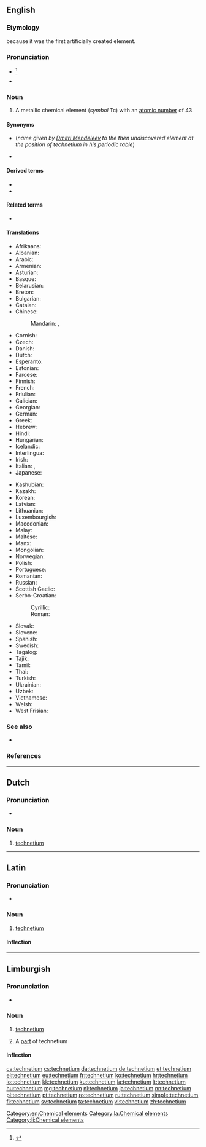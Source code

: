 {{also|Technetium|technétium}}
==English==
{{elements|Tc|molybdenum|Mo|ruthenium|Ru}}

===Etymology===
{{confix|techno|ium|lang=en}} because it was the first artificially created element.

===Pronunciation===
* {{a|US}} {{IPA|/tɛkˈni.ʃ‌i.əm/|/tɛkˈni.ʃ‌əm/|lang=en}}<ref>{{R:Dictionary.com}}</ref>
* {{audio|en-us-technetium.ogg|Audio (US)|lang=en}}

===Noun===
{{wikipedia}}
{{en-noun|-}}

# A metallic chemical element (''symbol'' Tc) with an [[atomic number]] of 43.

====Synonyms====
* {{l|en|eka-manganese}} (''name given by [[w:Dmitri Mendeleev|Dmitri Mendeleev]] to the then undiscovered element at the position of technetium in his periodic table'')
* {{l|en|masurium}} {{qualifier|proposed name; obsolete}}

====Derived terms====
* {{l|en|technetium-99m generator}}
* {{l|en|technetium cow}}

====Related terms====
* {{l|en|pertechnetate}}

====Translations====
{{trans-top|chemical element}}
* Afrikaans: {{t|af|tegnesium}}
* Albanian: {{t|sq|teknec}}
* Arabic: {{t|ar|تِكْنِيتِيُوم|m|tr=tiknītiyum}}
* Armenian: {{t|hy|տեխնեցիում}}
* Asturian: {{t|ast|tecneciu|m}}
* Basque: {{t|eu|teknezioa}}
* Belarusian: {{t|be|тэхнецый|m|tr=tekhnétsyj|sc=Cyrl}}
* Breton: {{t|br|teknetiom}}
* Bulgarian: {{t|bg|технеций|m|tr=tekhnétsij}}
* Catalan: {{t+|ca|tecneci}}
* Chinese:
*: Mandarin: {{t+|cmn|锝|tr=dé|sc=Hani}}, {{t+|cmn|鎝|tr=tǎ|sc=Hant}}
* Cornish: {{t|kw|technytyum}}
* Czech: {{t+|cs|technecium}}
* Danish: {{t+|da|technetium}}
* Dutch: {{t+|nl|technetium|n}}
* Esperanto: {{t+|eo|teknecio}}
* Estonian: {{t+|et|tehneetsium}}
* Faroese: {{t|fo|technetium}}
* Finnish: {{t+|fi|technetium}}
* French: {{t+|fr|technétium|m}}
* Friulian: {{t|fur|tecnezi}}
* Galician: {{t+|gl|tecnecio}}
* Georgian: {{t|ka|ტექნეციუმი}}
* German: {{t+|de|Technetium|n}}
* Greek: {{t+|el|τεχνήτιο|n}}
* Hebrew: {{t|he|טכנתיום|sc=Hebr|tr=tekhnétyum}}
* Hindi: {{t|hi|चेष्टातु|tr=cheshtaanu|sc=Deva}}
* Hungarian: {{t+|hu|technécium}}
* Icelandic: {{t+|is|teknetín}}
* Interlingua: {{t|ia|technetium}}
* Irish: {{t+|ga|teicnéitiam|m}}
* Italian: {{t+|it|tecnezio|m}}, {{t|it|tecneto|m}}
* Japanese: {{t+|ja|テクネチウム|tr=tekunechiumu}}
{{trans-mid}}
* Kashubian: {{t|csb|technet}}
* Kazakh: {{t|kk|технеций|tr=tekhnetsiy}}
* Korean: {{t+|ko|테크네튬|sc=Kore}}
* Latvian: {{t|lv|tehnēcijs}}
* Lithuanian: {{t+|lt|technecis}}
* Luxembourgish: {{t|lb|Technetium}}
* Macedonian: {{t|mk|технециум|m|tr=tekhnétsium|sc=Cyrl}}
* Malay: {{t|ms|teknetium}}
* Maltese: {{t|mt|teknezju}}
* Manx: {{t|gv|cheghnaiçhum|alt=çheghnaiçhum}}
* Mongolian: {{t|mn|технеци|sc=Cyrl|tr=tekhnetsi}}
* Norwegian: {{t|no|technetium}}
* Polish: {{t+|pl|technet|m}}
* Portuguese: {{t+|pt|tecnécio|m}}
* Romanian: {{t+|ro|technețiu|n}}
* Russian: {{t+|ru|техне́ций|m}}
* Scottish Gaelic: {{t|gd|teicnèitiam}}
* Serbo-Croatian:
*: Cyrillic: {{t|sh|технициjум|m|sc=Cyrl}}
*: Roman: {{t|sh|tehnicijum|m}}
* Slovak: {{t|sk|technécium}}
* Slovene: {{t+|sl|tehnecij}}
* Spanish: {{t+|es|tecnecio|m}}
* Swedish: {{t+|sv|teknetium|n}}
* Tagalog: {{t|tl|teknesyo}}
* Tajik: {{t|tg|tehneci'}}
* Tamil: {{t+|ta|பசகன்|tr=pasagan|sc=Taml}}
* Thai: {{t|th|เทคนีเชียม|sc=Thai|tr=thēkhnīchiam}}
* Turkish: {{t+|tr|teknetyum}}
* Ukrainian: {{t|uk|технецiй|m|tr=tekhnétsij|sc=Cyrl}}
* Uzbek: {{t|uz|технеций|tr=tekhnetsiy|sc=Cyrl}}
* Vietnamese: {{t|vi|tecnexi}}
* Welsh: {{t+|cy|technetiwm}}
* West Frisian: {{t|fy|technetium}}
{{trans-bottom}}

===See also===
* {{l|en|ekamanganese}}

===References===
<references/>

[[Category:en:Chemical elements]]

----

==Dutch==
{{wikipedia|lang=nl}}
{{elements|Tc|molybdeen|Mo|ruthenium|Ru|lang=nl}}

===Pronunciation===
* {{audio|Nl-technetium.ogg|Audio|lang=nl}}

===Noun===
{{nl-noun|n|-|-}}

# [[#English|technetium]]

----

==Latin==
{{wikipedia|lang=la}}

===Pronunciation===
* {{la-IPA|technētium}}

===Noun===
{{la-noun|technētium|technētiī|n|second}}

# [[#English|technetium]]

====Inflection====
{{la-decl-2nd-N|technēti}}

[[Category:la:Chemical elements]]

----

==Limburgish==

===Pronunciation===
* {{IPA|[tæxˈneː˨ʃɔ˧m]|lang=li}}

===Noun===
{{li-noun|g=n}}

# {{lb|li|uncountable}} [[technetium#English|technetium]]
# A [[part]] of technetium

====Inflection====
{{li-decl-noun-um|techneti}}

[[Category:li:Chemical elements]]

[[ca:technetium]]
[[cs:technetium]]
[[da:technetium]]
[[de:technetium]]
[[et:technetium]]
[[el:technetium]]
[[eu:technetium]]
[[fr:technetium]]
[[ko:technetium]]
[[hr:technetium]]
[[io:technetium]]
[[kk:technetium]]
[[ku:technetium]]
[[la:technetium]]
[[lt:technetium]]
[[hu:technetium]]
[[mg:technetium]]
[[nl:technetium]]
[[ja:technetium]]
[[nn:technetium]]
[[pl:technetium]]
[[pt:technetium]]
[[ro:technetium]]
[[ru:technetium]]
[[simple:technetium]]
[[fi:technetium]]
[[sv:technetium]]
[[ta:technetium]]
[[vi:technetium]]
[[zh:technetium]]
